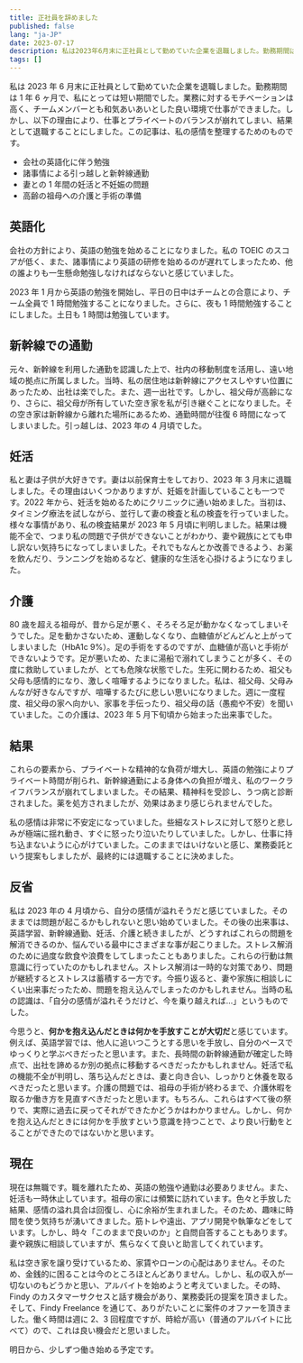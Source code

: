 ```yaml
---
title: 正社員を辞めました
published: false
lang: "ja-JP"
date: 2023-07-17
description: 私は2023年6月末に正社員として勤めていた企業を退職しました。勤務期間は1年6ヶ月で、私にとっては短い期間でした。
tags: []
---
```


私は 2023 年 6 月末に正社員として勤めていた企業を退職しました。勤務期間は 1 年 6 ヶ月で、私にとっては短い期間でした。業務に対するモチベーションは高く、チームメンバーとも和気あいあいとした良い環境で仕事ができました。しかし、以下の理由により、仕事とプライベートのバランスが崩れてしまい、結果として退職することにしました。この記事は、私の感情を整理するためのものです。

- 会社の英語化に伴う勉強
- 諸事情による引っ越しと新幹線通勤
- 妻との 1 年間の妊活と不妊娠の問題
- 高齢の祖母への介護と手術の準備

## 英語化

会社の方針により、英語の勉強を始めることになりました。私の TOEIC のスコアが低く、また、諸事情により英語の研修を始めるのが遅れてしまったため、他の誰よりも一生懸命勉強しなければならないと感じていました。

2023 年 1 月から英語の勉強を開始し、平日の日中はチームとの合意により、チーム全員で 1 時間勉強することになりました。さらに、夜も 1 時間勉強することにしました。土日も 1 時間は勉強しています。

## 新幹線での通勤

元々、新幹線を利用した通勤を認識した上で、社内の移動制度を活用し、遠い地域の拠点に所属しました。当時、私の居住地は新幹線にアクセスしやすい位置にあったため、出社は楽でした。また、週一出社です。しかし、祖父母が高齢になり、さらに、祖父母が所有していた空き家を私が引き継ぐことになりました。その空き家は新幹線から離れた場所にあるため、通勤時間が往復 6 時間になってしまいました。引っ越しは、2023 年の 4 月頃でした。

## 妊活

私と妻は子供が大好きです。妻は以前保育士をしており、2023 年 3 月末に退職しました。その理由はいくつかありますが、妊娠を計画していることも一つです。2022 年から、妊活を始めるためにクリニックに通い始めました。当初は、タイミング療法を試しながら、並行して妻の検査と私の検査を行っていました。様々な事情があり、私の検査結果が 2023 年 5 月頃に判明しました。結果は機能不全で、つまり私の問題で子供ができないことがわかり、妻や親族にとても申し訳ない気持ちになってしまいました。それでもなんとか改善できるよう、お薬を飲んだり、ランニングを始めるなど、健康的な生活を心掛けるようになりました。

## 介護

80 歳を超える祖母が、昔から足が悪く、そろそろ足が動かなくなってしまいそうでした。足を動かさないため、運動しなくなり、血糖値がどんどんと上がってしまいました（HbA1c 9%）。足の手術をするのですが、血糖値が高いと手術ができないようです。足が悪いため、たまに湯船で溺れてしまうことが多く、その度に救助していましたが、とても危険な状態でした。生死に関わるため、祖父も父母も感情的になり、激しく喧嘩するようになりました。私は、祖父母、父母みんなが好きなんですが、喧嘩するたびに悲しい思いになりました。週に一度程度、祖父母の家へ向かい、家事を手伝ったり、祖父母の話（愚痴や不安）を聞いていました。この介護は、2023 年 5 月下旬頃から始まった出来事でした。

## 結果

これらの要素から、プライベートな精神的な負荷が増大し、英語の勉強によりプライベート時間が削られ、新幹線通勤による身体への負担が増え、私のワークライフバランスが崩れてしまいました。その結果、精神科を受診し、うつ病と診断されました。薬を処方されましたが、効果はあまり感じられませんでした。

私の感情は非常に不安定になっていました。些細なストレスに対して怒りと悲しみが極端に揺れ動き、すぐに怒ったり泣いたりしていました。しかし、仕事に持ち込まないように心がけていました。このままではいけないと感じ、業務委託という提案もしましたが、最終的には退職することに決めました。

## 反省

私は 2023 年の 4 月頃から、自分の感情が溢れそうだと感じていました。そのままでは問題が起こるかもしれないと思い始めていました。その後の出来事は、英語学習、新幹線通勤、妊活、介護と続きましたが、どうすればこれらの問題を解消できるのか、悩んでいる最中にさまざまな事が起こりました。ストレス解消のために過度な飲食や浪費をしてしまったこともありました。これらの行動は無意識に行っていたのかもしれません。ストレス解消は一時的な対策であり、問題が継続するとストレスは蓄積する一方です。今振り返ると、妻や家族に相談しにくい出来事だったため、問題を抱え込んでしまったのかもしれません。当時の私の認識は、「自分の感情が溢れそうだけど、今を乗り越えれば…」というものでした。

今思うと、**何かを抱え込んだときは何かを手放すことが大切だ**と感じています。例えば、英語学習では、他人に追いつこうとする思いを手放し、自分のペースでゆっくりと学ぶべきだったと思います。また、長時間の新幹線通勤が確定した時点で、出社を諦めるか別の拠点に移動するべきだったかもしれません。妊活で私の機能不全が判明し、落ち込んだときは、妻と向き合い、しっかりと休養を取るべきだったと思います。介護の問題では、祖母の手術が終わるまで、介護休暇を取るか働き方を見直すべきだったと思います。もちろん、これらはすべて後の祭りで、実際に過去に戻ってそれができたかどうかはわかりません。しかし、何かを抱え込んだときには何かを手放すという意識を持つことで、より良い行動をとることができたのではないかと思います。

## 現在

現在は無職です。職を離れたため、英語の勉強や通勤は必要ありません。また、妊活も一時休止しています。祖母の家には頻繁に訪れています。色々と手放した結果、感情の溢れ具合は回復し、心に余裕が生まれました。そのため、趣味に時間を使う気持ちが湧いてきました。筋トレや遠出、アプリ開発や執筆などをしています。しかし、時々「このままで良いのか」と自問自答することもあります。妻や親族に相談していますが、焦らなくて良いと助言してくれています。

私は空き家を譲り受けているため、家賃やローンの心配はありません。そのため、金銭的に困ることは今のところほとんどありません。しかし、私の収入が一切ないのもどうかと思い、アルバイトを始めようと考えていました。その時、Findy のカスタマーサクセスと話す機会があり、業務委託の提案を頂きました。そして、Findy Freelance を通じて、ありがたいことに案件のオファーを頂きました。働く時間は週に 2、3 回程度ですが、時給が高い（普通のアルバイトに比べて）ので、これは良い機会だと思いました。

明日から、少しずつ働き始める予定です。
